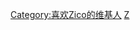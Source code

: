 {{Userbox
  |border-c = #000000
  |border-s = 1
  |id-c     = #FFFFFF
  |id-s     = 12
  |id-fc    = #000000
  |info-c   = #696969
  |info-s   = 8
  |info-fc  = #FFFFFF
  |id       = [[File:20161119 지코2.jpg|45px]]
  |info     = <div class="center">这个用户喜欢[[Zico (歌手)|{{color|white|Zico}}]]<br />“'''说吧 yes or no'''”</div>
  |nocat    = 喜欢Zico的维基人
}}
<includeonly>[[Category:喜欢Zico的维基人]]</includeonly>
<noinclude>[[Category:艺人用户框模板|Z]]</noinclude>